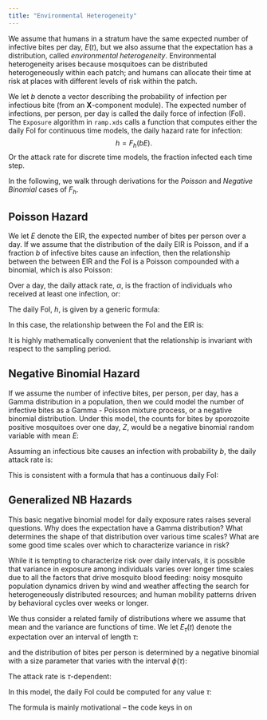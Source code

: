 ```yaml
---
title: "Environmental Heterogeneity"
---
```


We assume that humans in a stratum have the same expected number of infective bites per day, $E(t),$ but we also assume that the expectation has a distribution, called *environmental heterogeneity*. Environmental heterogeneity arises because mosquitoes can be distributed heterogeneously within each patch; and humans can allocate their time at risk at places with different levels of risk within the patch. 

We let $b$ denote a vector describing the probability of infection per infectious bite (from an **X**-component module). The expected number of infections, per person, per day is called the daily force of infection (FoI). The `Exposure` algorithm in `ramp.xds` calls a function that computes either the daily FoI for continuous time models, the daily hazard rate for infection: 
$$h = F_h(bE).$$
Or the attack rate for discrete time models, the fraction infected each time step. 

In the following, we walk through derivations for the *Poisson* and *Negative Binomial* cases of $F_h.$  

## Poisson Hazard 

We let $E$ denote the EIR, the expected number of bites per person over a day. If we assume that the distribution of the daily EIR is Poisson, and if a fraction $b$ of infective bites cause an infection, then the relationship between the between EIR and the FoI is a Poisson compounded with a binomial, which is also Poisson: 

\begin{equation}
Z \sim F_E(z) = \mbox{Poisson}(z, \mbox{mu} = bE(t))
\end{equation}

Over a day, the daily attack rate, $\alpha$, is the fraction of individuals who received at least one infection, or: 

\begin{equation} 
\begin{array}{rl}
\alpha &= 1-F_E(0) \\ &= 1-\mbox{Poisson}(0, \mbox{mu} = bE(t)) \\ 
&= 1- e^{-bE(t)} \\
\end{array}
\end{equation}
The daily FoI, $h$, is given by a generic formula: 
\begin{equation}
\alpha = 1 - e^{-h} \mbox{ or equivalently } h = -\ln (1-\alpha)
\end{equation}

In this case, the relationship between the FoI and the EIR is:
\begin{equation}
   h(t) = b E(t)
\end{equation}

It is highly mathematically convenient that the relationship is invariant with respect to the sampling period.  

## Negative Binomial Hazard

If we assume the number of infective bites, per person, per day, has a Gamma distribution in a population, then we could model the number of infective bites as a Gamma - Poisson mixture process, or a negative binomial distribution. Under this model, the counts for bites by sporozoite positive mosquitoes over one day, $Z$, would be a negative binomial random variable with mean $E$:

\begin{equation}
Z \sim F_E(z) = \mbox{NB}(z, \mbox{mu} = bE(t), \mbox{size} = 1/\phi)
\end{equation}

Assuming an infectious bite causes an infection with probability $b$, the daily attack rate is: 

\begin{equation} 
\begin{array}{rl}
\alpha &= 1-F_E(0) \\ &= 1-\mbox{NB}(0, \mbox{mu} = b E(t), \mbox{size} = 1/\phi) \\
 &= 1- \left(1+b E(t)\phi \right)^{-1/\phi}
\end{array}
\end{equation}

This is consistent with a formula that has a continuous daily FoI: 

\begin{equation}
    h = \frac{\ln \left(1 + bE(t)\phi \right)} {\phi}
\end{equation}


## Generalized NB Hazards 

This basic negative binomial model for daily exposure rates raises several questions. Why does the expectation have a Gamma distribution? What determines the shape of that distribution over various time scales? What are some good time scales over which to characterize variance in risk?

While it is tempting to characterize risk over daily intervals, it is possible that variance in exposure among individuals varies over longer time scales due to all the factors that drive mosquito blood feeding: noisy mosquito population dynamics driven by wind and weather affecting the search for heterogeneously distributed resources; and human mobility patterns driven by behavioral cycles over weeks or longer. 

We thus consider a related family of distributions where we assume that mean and the variance are functions of time. We let $E_\tau(t)$ denote the expectation over an interval of length $\tau$: 

\begin{equation}
E_\tau(t) = \int_{t-\tau}^{t}  E(s) ds
\end{equation}

and the distribution of bites per person is determined by a negative binomial with a size parameter that varies with the interval $\phi(\tau)$:

\begin{equation}
Z(t,\tau) \sim F_E(z) = \mbox{NB}\left(z, \mbox{mu} = E_\tau(t), \mbox{size} = 1/\phi(\tau)\right)
\end{equation}

The attack rate is $\tau$-dependent:

\begin{equation} 
\alpha(\tau) =  1- \left(1+b E_\tau(t) \phi\left(\tau \right)\right)^{-1/\phi(\tau)}
\end{equation}

In this model, the \textit{average} daily FoI could be computed for any value $\tau$:

\begin{equation}
    h_\tau(t) = \frac{\ln \left(1 + bE_\tau(t) \phi\left(\tau\right) \right)} { \tau \; \phi(\tau)}
\end{equation}

The formula is mainly motivational -- the code keys in on  
